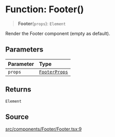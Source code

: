 # Function: Footer()

> **Footer**(`props`): `Element`

Render the Footer component (empty as default).

## Parameters

| Parameter | Type |
| :------ | :------ |
| `props` | [`FooterProps`](/api/latest/interfaces/FooterProps.mdx) |

## Returns

`Element`

## Source

[src/components/Footer/Footer.tsx:9](https://github.com/gpbl/react-day-picker/blob/56bfb649e/src/components/Footer/Footer.tsx#L9)

